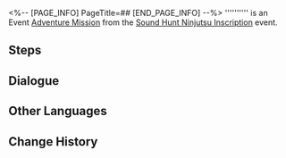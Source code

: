 <%-- [PAGE_INFO]
PageTitle=##
[END_PAGE_INFO] --%>
{{Stub|Dialogue.}}
{{Mission Infobox
|id            = 8026121
|title         = 
|image         = <!--Mission .png-->
|type          = Adventure
|event_name    = Sound Hunt Ninjutsu Inscription
|chapter       = Sound Hunt Ninjutsu Inscription
|requirements  = [[Adventure Mission]] ''[[Sound Hunt: Epilogue]]'' completed
|summary       = <!--official mission summary from Fate's Atlas-->
|characters    = Trailblazer
|startLocation = [[Penacony]] - [[Penacony Paperfold University College]]
|world         = Penacony
|area          = Penacony Paperfold University College
|prev          = Sound Hunt: Epilogue
|next          = 
|rewards       = Up to This (Disk)*1 { text = ''Up to This'' }
}}
'''''''''' is an Event [[Adventure Mission]] from the [[Sound Hunt Ninjutsu Inscription]] event.

==Steps==


<!--
==Gameplay Notes==

--><!--
==Trial Character==

-->
==Dialogue==
{{Stub Dialogue}}

{{Dialogue End}}

==Other Languages==
{{Other Languages
|en   = 
|zhs  = 
|zht  = 
|ja   = 
|ko   = 
|es   = 
|fr   = 
|ru   = 
|th   = 
|vi   = 
|de   = 
|id   = 
|pt   = 
}}

==Change History==
{{Change History|2.6}}
